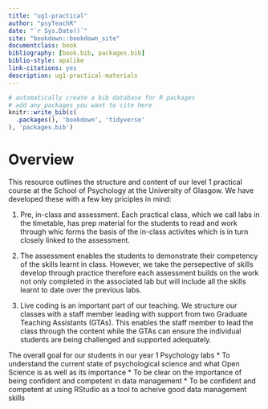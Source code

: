 ```yaml
--- 
title: "ug1-practical"
author: "psyTeachR"
date: "`r Sys.Date()`"
site: "bookdown::bookdown_site"
documentclass: book
bibliography: [book.bib, packages.bib]
biblio-style: apalike
link-citations: yes
description: ug1-practical-materials
---
```


```r
# automatically create a bib database for R packages
# add any packages you want to cite here
knitr::write_bib(c(
  .packages(), 'bookdown', 'tidyverse'
), 'packages.bib')

```

# Overview {-}

This resource outlines the structure and content of our level 1 practical course at the School of Psychology at the University of Glasgow. We have developed these with a few key priciples in mind:

1. Pre, in-class and assessment. Each practical class, which we call labs in the timetable, has prep material for the students to read and work through whic forms the basis of the in-class activites which is in turn closely linked to the assessment. 

2. The assessment enables the students to demonstrate their competency of the skills learnt in class. However, we take the persepective of skills develop through practice therefore each assessment builds on the work not only completed in the associated lab but will include all the skills learnt to date over the previous labs. 

3. Live coding is an important part of our teaching. We structure our classes with a staff member leading with support from two Graduate Teaching Assistants (GTAs). This enables the staff member to lead the class through the content while the GTAs can ensure the individual students are being challenged and supported adequately.  

The overall goal for our students in our year 1 Psychology labs 
* To understand the current state of psychological science and what Open Science is as well as its importance
* To be clear on the importance of being confident and competent in data management 
* To be confident and competent at using RStudio as a tool to acheive good data management skills 


